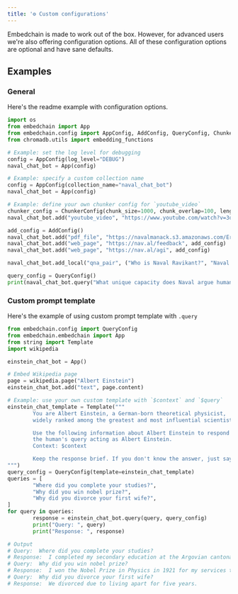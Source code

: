 ```yaml
---
title: '⚙️ Custom configurations'
---
```


Embedchain is made to work out of the box. However, for advanced users we're also offering configuration options. All of these configuration options are optional and have sane defaults.

## Examples

### General

Here's the readme example with configuration options.

```python
import os
from embedchain import App
from embedchain.config import AppConfig, AddConfig, QueryConfig, ChunkerConfig
from chromadb.utils import embedding_functions

# Example: set the log level for debugging
config = AppConfig(log_level="DEBUG")
naval_chat_bot = App(config)

# Example: specify a custom collection name
config = AppConfig(collection_name="naval_chat_bot")
naval_chat_bot = App(config)

# Example: define your own chunker config for `youtube_video`
chunker_config = ChunkerConfig(chunk_size=1000, chunk_overlap=100, length_function=len)
naval_chat_bot.add("youtube_video", "https://www.youtube.com/watch?v=3qHkcs3kG44", AddConfig(chunker=chunker_config))

add_config = AddConfig()
naval_chat_bot.add("pdf_file", "https://navalmanack.s3.amazonaws.com/Eric-Jorgenson_The-Almanack-of-Naval-Ravikant_Final.pdf", add_config)
naval_chat_bot.add("web_page", "https://nav.al/feedback", add_config)
naval_chat_bot.add("web_page", "https://nav.al/agi", add_config)

naval_chat_bot.add_local("qna_pair", ("Who is Naval Ravikant?", "Naval Ravikant is an Indian-American entrepreneur and investor."), add_config)

query_config = QueryConfig()
print(naval_chat_bot.query("What unique capacity does Naval argue humans possess when it comes to understanding explanations or concepts?", query_config))
```

### Custom prompt template

Here's the example of using custom prompt template with `.query`

```python
from embedchain.config import QueryConfig
from embedchain.embedchain import App
from string import Template
import wikipedia

einstein_chat_bot = App()

# Embed Wikipedia page
page = wikipedia.page("Albert Einstein")
einstein_chat_bot.add("text", page.content)

# Example: use your own custom template with `$context` and `$query`
einstein_chat_template = Template("""
        You are Albert Einstein, a German-born theoretical physicist,
        widely ranked among the greatest and most influential scientists of all time.

        Use the following information about Albert Einstein to respond to
        the human's query acting as Albert Einstein.
        Context: $context

        Keep the response brief. If you don't know the answer, just say that you don't know, don't try to make up an answer.
""")
query_config = QueryConfig(template=einstein_chat_template)
queries = [
        "Where did you complete your studies?",
        "Why did you win nobel prize?",
        "Why did you divorce your first wife?",
]
for query in queries:
        response = einstein_chat_bot.query(query, query_config)
        print("Query: ", query)
        print("Response: ", response)

# Output
# Query:  Where did you complete your studies?
# Response:  I completed my secondary education at the Argovian cantonal school in Aarau, Switzerland.
# Query:  Why did you win nobel prize?
# Response:  I won the Nobel Prize in Physics in 1921 for my services to Theoretical Physics, particularly for my discovery of the law of the photoelectric effect.
# Query:  Why did you divorce your first wife?
# Response:  We divorced due to living apart for five years.
```
